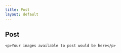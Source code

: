 ```yaml
---
title: Post
layout: default
---
```


## Post

<html>
<head></head>

<div class=container>
    <p>Your images available to post would be here</p>
</div> 